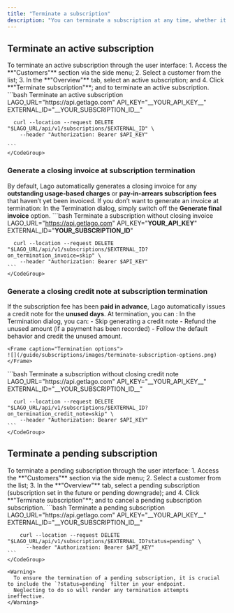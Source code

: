 ```yaml
---
title: "Terminate a subscription"
description: "You can terminate a subscription at any time, whether it's active or pending."
---
```


## Terminate an active subscription

<Tabs>
  <Tab title="Dashboard">
    To terminate an active subscription through the user interface:
    1. Access the **"Customers"** section via the side menu;
    2. Select a customer from the list;
    3. In the **"Overview"** tab, select an active subscription; and
    4. Click **"Terminate subscription"**; and to terminate an active subscription.
  </Tab>
  <Tab title="API">
    <CodeGroup>
    ```bash Terminate an active subscription
      LAGO_URL="https://api.getlago.com"
      API_KEY="__YOUR_API_KEY__"
      EXTERNAL_ID="__YOUR_SUBSCRIPTION_ID__"

      curl --location --request DELETE "$LAGO_URL/api/v1/subscriptions/$EXTERNAL_ID" \
        --header "Authorization: Bearer $API_KEY"

    ```
    </CodeGroup>
  </Tab>
</Tabs>

### Generate a closing invoice at subscription termination
By default, Lago automatically generates a closing invoice for any **outstanding usage-based charges** or **pay-in-arrears subscription fees** that haven’t yet been invoiced.
If you don’t want to generate an invoice at termination:
<Tabs>
  <Tab title="Dashboard">
    In the Termination dialog, simply switch off the **Generate final invoice** option.
  </Tab>
  <Tab title="API">
    <CodeGroup>
    ```bash Terminate a subscription without closing invoice
      LAGO_URL="https://api.getlago.com"
      API_KEY="__YOUR_API_KEY__"
      EXTERNAL_ID="__YOUR_SUBSCRIPTION_ID__"

      curl --location --request DELETE "$LAGO_URL/api/v1/subscriptions/$EXTERNAL_ID?on_termination_invoice=skip" \
        --header "Authorization: Bearer $API_KEY"
    ```
    </CodeGroup>
  </Tab>
</Tabs>

### Generate a closing credit note at subscription termination
If the subscription fee has been **paid in advance**, Lago automatically issues a credit note for the **unused days**.
At termination, you can : 
<Tabs>
  <Tab title="Dashboard">
    In the Termination dialog, you can:
    - Skip generating a credit note
    - Refund the unused amount (if a payment has been recorded)
    - Follow the default behavior and credit the unused amount.
    
    <Frame caption="Termination options">
    ![](/guide/subscriptions/images/terminate-subscription-options.png)
    </Frame>
  </Tab>
  <Tab title="API">
    <CodeGroup>
    ```bash Terminate a subscription without closing credit note
      LAGO_URL="https://api.getlago.com"
      API_KEY="__YOUR_API_KEY__"
      EXTERNAL_ID="__YOUR_SUBSCRIPTION_ID__"

      curl --location --request DELETE "$LAGO_URL/api/v1/subscriptions/$EXTERNAL_ID?on_termination_credit_note=skip" \
        --header "Authorization: Bearer $API_KEY"
    ```
    </CodeGroup>
  </Tab>
</Tabs>


## Terminate a pending subscription

<Tabs>
  <Tab title="Dashboard">
    To terminate a pending subscription through the user interface:
    1. Access the **"Customers"** section via the side menu;
    2. Select a customer from the list;
    3. In the **"Overview"** tab, select a pending subscription (subscription set in the future or pending downgrade); and
    4. Click **"Terminate subscription"**; and to cancel a pending subscription subscription.
    
  </Tab>
  <Tab title="API">
    <CodeGroup>
    ```bash Terminate a pending subscription
        LAGO_URL="https://api.getlago.com"
        API_KEY="__YOUR_API_KEY__"
        EXTERNAL_ID="__YOUR_SUBSCRIPTION_ID__"

        curl --location --request DELETE "$LAGO_URL/api/v1/subscriptions/$EXTERNAL_ID?status=pending" \
          --header "Authorization: Bearer $API_KEY"
    ```
    </CodeGroup>
  </Tab>
</Tabs>

    <Warning>
      To ensure the termination of a pending subscription, it is crucial to include the `?status=pending` filter in your endpoint. 
      Neglecting to do so will render any termination attempts ineffective.
    </Warning>